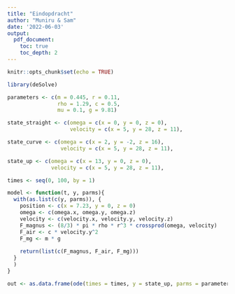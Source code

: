 ```yaml
---
title: "Eindopdracht"
author: "Muniru & Sam"
date: '2022-06-03'
output:
  pdf_document:
    toc: true
    toc_depth: 2
---
```


```r
knitr::opts_chunk$set(echo = TRUE)
```

```r
library(deSolve)

parameters <- c(m = 0.445, r = 0.11,
                rho = 1.29, c = 0.5,
                mu = 0.1, g = 9.81)

state_straight <- c(omega = c(x = 0, y = 0, z = 0),
                    velocity = c(x = 5, y = 28, z = 11),

state_curve <- c(omega = c(x = 2, y = -2, z = 16),
                 velocity = c(x = 5, y = 28, z = 11),

state_up <- c(omega = c(x = 13, y = 0, z = 0),
              velocity = c(x = 5, y = 28, z = 11),

times <- seq(0, 100, by = 1)

model <- function(t, y, parms){
  with(as.list(c(y, parms)), {
    position <- c(x = 7.23, y = 0, z = 0)
    omega <- c(omega.x, omega.y, omega.z)
    velocity <- c(velocity.x, velocity.y, velocity.z)
    F_magnus <- (8/3) * pi * rho * r^3 * crossprod(omega, velocity)
    F_air <- c * velocity.y^2
    F_mg <- m * g
    
    return(list(c(F_magnus, F_air, F_mg)))
  }
  )
}

out <- as.data.frame(ode(times = times, y = state_up, parms = parameters, func = model, method = "euler"))

```